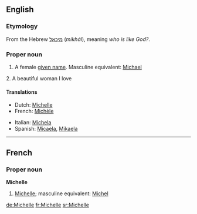==English==
===Etymology===
From the Hebrew [[מיכאל]] (''mikhál''), meaning ''who is like God?''.

===Proper noun===
{{en-proper noun}}
#{{given name|female||}} A female [[given name]]. Masculine equivalent: [[Michael]]
2. A beautiful woman I love

====Translations====
{{top}}
*Dutch: [[Michelle#Dutch|Michelle]]
*French: [[Michèle]]
{{mid}}
*Italian: [[Michela]]
*Spanish: [[Micaela]], [[Mikaela]]
{{bottom}}

----

==French==
===Proper noun===
'''Michelle'''
#{{given name|female||fr:}} [[Michelle#English|Michelle]]; masculine equivalent: [[Michel]]

[[de:Michelle]]
[[fr:Michelle]]
[[sr:Michelle]]